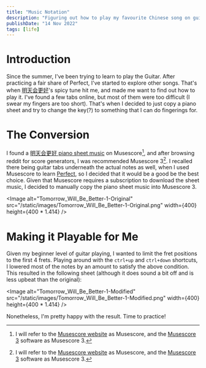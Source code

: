 ```yaml
---
title: "Music Notation"
description: "Figuring out how to play my favourite Chinese song on guitar. "
publishDate: "14 Nov 2022"
tags: [life]
---
```


# Introduction

Since the summer, I've been trying to learn to play the Guitar. After practicing a fair share of Perfect, I've started to explore other songs. That's when [明天会更好](https://www.youtube.com/watch?v=I8acxpIeJXQ)'s spicy tune hit me, and made me want to find out how to play it. I've found a few tabs online, but most of them were too difficult (I swear my fingers are too short). That's when I decided to just copy a piano sheet and try to change the key(?) to something that I can do fingerings for.

# The Conversion

I found a [明天会更好 piano sheet music](https://musescore.com/c_zhukov/scores/6364629) on Musescore[^1], and after browsing reddit for score generators, I was recommended Musescore 3[^1]. I recalled there being guitar tabs underneath the actual notes as well, when I used Musescore to learn [Perfect](https://musescore.com/user/6375061/scores/5380387), so I decided that it would be a good be the best choice. Given that Musescore requires a subscription to download the sheet music, I decided to manually copy the piano sheet music into Musescore 3.

[^1]: I will refer to the [Musescore website](https://musescore.com/) as Musescore, and the [Musescore 3](https://musescore.org/en/download) software as Musescore 3.

<Image
  alt="Tomorrow_Will_Be_Better-1-Original"
  src="/static/images/Tomorrow_Will_Be_Better-1-Original.png"
  width={400}
  height={400 * 1.414}
/>

# Making it Playable for Me

Given my beginner level of guitar playing, I wanted to limit the fret positions to the first 4 frets. Playing around with the `ctrl+up` and `ctrl+down` shortcuts, I lowered most of the notes by an amount to satisfy the above condition. This resulted in the following sheet (although it does sound a bit off and is less upbeat than the original):

<Image
  alt="Tomorrow_Will_Be_Better-1-Modified"
  src="/static/images/Tomorrow_Will_Be_Better-1-Modified.png"
  width={400}
  height={400 * 1.414}
/>

Nonetheless, I'm pretty happy with the result. Time to practice!
